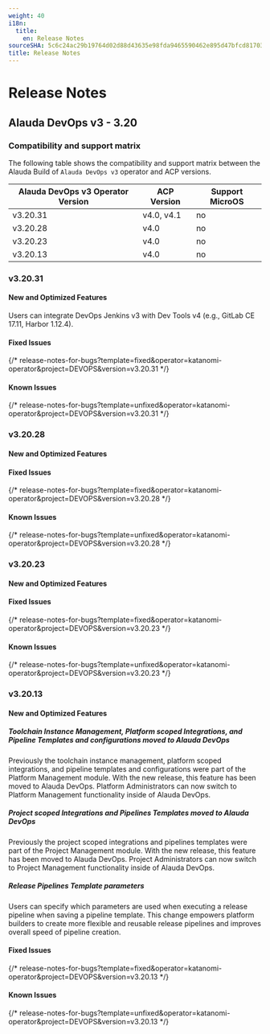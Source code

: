 ```yaml
---
weight: 40
i18n:
  title:
    en: Release Notes
sourceSHA: 5c6c24ac29b19764d02d88d43635e98fda9465590462e895d47bfcd81703629c
title: Release Notes
---
```


# Release Notes

## Alauda DevOps v3 - 3.20

### Compatibility and support matrix

The following table shows the compatibility and support matrix between the Alauda Build of `Alauda DevOps v3` operator and ACP versions.

  | Alauda DevOps v3 Operator Version | ACP Version     | Support MicroOS |
  | --------------------------------- | --------------- | ------------    |
  | v3.20.31                          | v4.0, v4.1      | no              |
  | v3.20.28                          | v4.0            | no              |
  | v3.20.23                          | v4.0            | no              |
  | v3.20.13                          | v4.0            | no              |

### v3.20.31

#### New and Optimized Features

Users can integrate DevOps Jenkins v3 with Dev Tools v4 (e.g., GitLab CE 17.11, Harbor 1.12.4).


#### Fixed Issues

{/* release-notes-for-bugs?template=fixed&operator=katanomi-operator&project=DEVOPS&version=v3.20.31 */}

#### Known Issues

{/* release-notes-for-bugs?template=unfixed&operator=katanomi-operator&project=DEVOPS&version=v3.20.31 */}

### v3.20.28

#### New and Optimized Features

#### Fixed Issues

{/* release-notes-for-bugs?template=fixed&operator=katanomi-operator&project=DEVOPS&version=v3.20.28 */}

#### Known Issues

{/* release-notes-for-bugs?template=unfixed&operator=katanomi-operator&project=DEVOPS&version=v3.20.28 */}

### v3.20.23

#### New and Optimized Features

#### Fixed Issues

{/* release-notes-for-bugs?template=fixed&operator=katanomi-operator&project=DEVOPS&version=v3.20.23 */}

#### Known Issues

{/* release-notes-for-bugs?template=unfixed&operator=katanomi-operator&project=DEVOPS&version=v3.20.23 */}


### v3.20.13

#### New and Optimized Features


##### Toolchain Instance Management, Platform scoped Integrations, and Pipeline Templates and configurations moved to Alauda DevOps

Previously the toolchain instance management, platform scoped integrations, and pipeline templates and configurations were part of the Platform Management module. With the new release, this feature has been moved to Alauda DevOps. Platform Administrators can now switch to Platform Management functionality inside of Alauda DevOps.

##### Project scoped Integrations and Pipelines Templates moved to Alauda DevOps

Previously the project scoped integrations and pipelines templates were part of the Project Management module. With the new release, this feature has been moved to Alauda DevOps. Project Administrators can now switch to Project Management functionality inside of Alauda DevOps.

##### Release Pipelines Template parameters

Users can specify which parameters are used when executing a release pipeline when saving a pipeline template. This change empowers platform builders to create more flexible and reusable release pipelines and improves overall speed of pipeline creation.

#### Fixed Issues

{/* release-notes-for-bugs?template=fixed&operator=katanomi-operator&project=DEVOPS&version=v3.20.13 */}

#### Known Issues

{/* release-notes-for-bugs?template=unfixed&operator=katanomi-operator&project=DEVOPS&version=v3.20.13 */}
